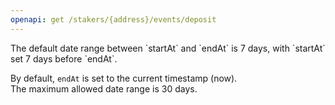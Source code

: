 ```yaml
---
openapi: get /stakers/{address}/events/deposit
---
```


<Note>
  The default date range between `startAt` and `endAt` is 7 days, with `startAt` set 7 days before `endAt`.  
  
  By default, `endAt` is set to the current timestamp (now).  
  The maximum allowed date range is 30 days.  
</Note>